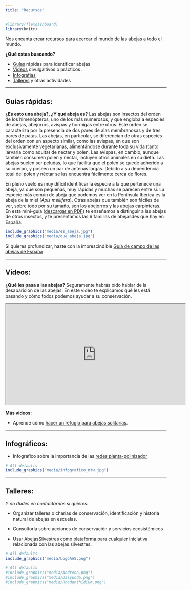 ```yaml
---
title: "Recursos"
---
```


```r
#library(flexdashboard)
library(knitr)
```

Nos encanta crear recursos para acercar el mundo de las abejas a todo el mundo.  

**¿Qué estas buscando?**

- [Guías](resources.html#guias) rápidas para identificar abejas  
- [Videos](resources.html#videos) divulgaltivos o prácticos   .
- [Infografías](resources.html#infograficos)  
- [Talleres](resources.html#talleres) y otras actividades  

<a name="guias"></a>  

----------------------------------------------------------


## Guías rápidas:  

**¿Es esto una abeja?, ¿Y qué abeja es?** Las abejas son insectos del orden de los himenópteros, uno de los más numerosos, y que engloba a especies de abejas, abejorros, avispas y hormigas entre otros. Este orden se caracteriza por la presencia de dos pares de alas membranosas y de tres pares de patas. Las abejas, en particular, se diferencian de otras especies del orden con un aspecto similar, como las avispas, en que son exclusivamente vegetarianas, alimentándose durante toda su vida (tanto larvaria como adulta) de néctar y polen. Las avispas, en cambio, aunque también consumen polen y néctar, incluyen otros animales en su dieta. Las abejas suelen ser peludas, lo que facilita que el polen se quede adherido a su cuerpo, y poseen un par de antenas largas. Debido a su dependencia total del polen y néctar se las encuentra fácilmente cerca de flores.   

En pleno vuelo es muy difícil identificar la especie a la que pertenece una abeja, ya que son pequeñas, muy rápidas y muchas se parecen entre sí. La especie más común de abeja que podemos ver en la Península Ibérica es la abeja de la miel (*Apis mellifera*). Otras abejas que también son fáciles de ver, sobre todo por su tamaño, son los abejorros y las abejas carpinteras. En esta mini-guía ([descargar en PDF](/media/que_abeja.pdf)) te enseñamos a distinguir a las abejas de otros insectos, y te presentamos las 6 familias de abejasdes que hay en España.   

```r
include_graphics("media/es_abeja.jpg")
include_graphics("media/que_abeja.jpg")
```

Si quieres profundizar, hazte con la imprescindible [Guía de campo de las abejas de España](https://www.tundraediciones.es/index.php?option=com_virtuemart&view=productdetails&virtuemart_product_id=390&virtuemart_category_id=25&lang=es)

<a name="videos"></a>    

---------------------------------------------------------


## Videos:  

**¿Qué les pasa a las abejas?** Seguramente habrás oído hablar de la desaparición de las abejas. En este video te explicamos qué les está pasando y cómo todos podemos ayudar a su conservación.

<iframe width="560" height="315" src="https://www.youtube.com/embed/n5udBqq3qYg" frameborder="1" allowfullscreen></iframe>

**Más videos:**  

- Aprende cómo [hacer un refugio para abejas solitarias](https://www.youtube.com/watch?v=1JOVKWPSuLY).

<a name="infograficos"></a>    

---------------------------------------------------------

## Infográficos:  

- Infográfico sobre la importancia de las [redes planta-polinizador](https://ibartomeus.files.wordpress.com/2019/10/plant.pollinator.structure_for.social.media_spanish.jpg?w=584)
```r
# All defaults
include_graphics("media/infografico_ntw.jpg")
```

<a name="talleres"></a>    

---------------------------------------------------------

## Talleres:  

*Y no dudes en contactarnos si quieres:*  

- Organizar talleres o charlas de conservación, identificación y historia natural de abejas en escuelas.

- Consultoría sobre acciones de conservación y servicios ecosistémicos

- Usar AbejasSilvestres como plataforma para cualquier iniciativa relacionada con las abejas silvestres.

```r
# All defaults
include_graphics("media/LogoAAS.png")
```

```r
# All defaults
#include_graphics("media/Andrena.png")
#include_graphics("media/Dasypoda.png")
#include_graphics("media/Rhodanthidium.png")
```    